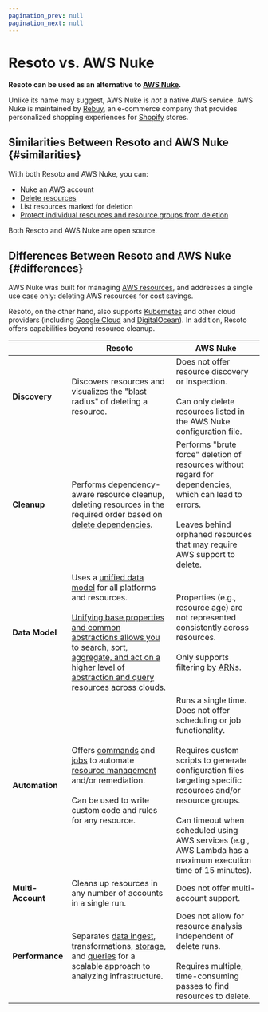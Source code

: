 ```yaml
---
pagination_prev: null
pagination_next: null
---
```


# Resoto vs. AWS Nuke

**Resoto can be used as an alternative to [AWS Nuke](https://github.com/rebuy-de/aws-nuke).**

Unlike its name may suggest, AWS Nuke is _not_ a native AWS service. AWS Nuke is maintained by [Rebuy](https://rebuy.de), an e-commerce company that provides personalized shopping experiences for [Shopify](https://shopify.com) stores.

## Similarities Between Resoto and AWS Nuke {#similarities}

With both Resoto and AWS Nuke, you can:

- Nuke an AWS account
- [Delete resources](/docs/concepts/resource-management/cleanup)
- List resources marked for deletion
- [Protect individual resources and resource groups from deletion](/docs/concepts/resource-management/protection)

Both Resoto and AWS Nuke are open source.

## Differences Between Resoto and AWS Nuke {#differences}

AWS Nuke was built for managing [AWS resources](/docs/how-to-guides/data-sources/collect-aws-resource-data), and addresses a single use case only: deleting AWS resources for cost savings.

Resoto, on the other hand, also supports [Kubernetes](/docs/how-to-guides/data-sources/collect-kubernetes-resource-data) and other cloud providers (including [Google Cloud](/docs/how-to-guides/data-sources/collect-google-cloud-resource-data) and [DigitalOcean](/docs/how-to-guides/data-sources/collect-digitalocean-resource-data)). In addition, Resoto offers capabilities beyond resource cleanup.

|  | Resoto | AWS Nuke |
| --- | --- | --- |
| **Discovery** | Discovers resources and visualizes the "blast radius" of deleting a resource. | Does not offer resource discovery or inspection.<br /><br />Can only delete resources listed in the AWS Nuke configuration file. |
| **Cleanup** | Performs dependency-aware resource cleanup, deleting resources in the required order based on [delete dependencies](/docs/reference/search/traversals#delete-edges). | Performs "brute force" deletion of resources without regard for dependencies, which can lead to errors.<br /><br />Leaves behind orphaned resources that may require AWS support to delete. |
| **Data Model** | Uses a [unified data model](/docs/reference/unified-data-model) for all platforms and resources.<br /><br />[Unifying base properties and common abstractions allows you to search, sort, aggregate, and act on a higher level of abstraction and query resources across clouds.](/blog/multi-cloud-resource-management) | Properties (e.g., resource age) are not represented consistently across resources.<br /><br />Only supports filtering by <abbr title="Amazon Resource Names">ARN</abbr>s. |
| **Automation** | Offers [commands](/docs/reference/cli) and [jobs](/docs/concepts/automation#jobs) to automate [resource management](/docs/concepts/resource-management) and/or remediation.<br /><br />Can be used to write custom code and rules for any resource. | Runs a single time. Does not offer scheduling or job functionality.<br /><br />Requires custom scripts to generate configuration files targeting specific resources and/or resource groups.<br /><br />Can timeout when scheduled using AWS services (e.g., AWS Lambda has a maximum execution time of 15 minutes). |
| **Multi-Account** | Cleans up resources in any number of accounts in a single run. | Does not offer multi-account support. |
| **Performance** | Separates [data ingest](/docs/concepts/cloud-data-sync), transformations, [storage](/docs/concepts/asset-inventory-graph), and [queries](/docs/reference/search) for a scalable approach to analyzing infrastructure. | Does not allow for resource analysis independent of delete runs.<br /><br />Requires multiple, time-consuming passes to find resources to delete. |
